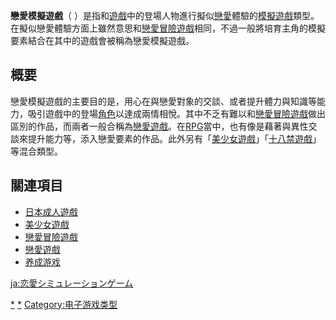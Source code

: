 {{unreferenced|time=2014-11-17T06:31:21+00:00}}
{{noteTA
|1=zh-hans:心跳回憶;zh-hk:心跳回憶;zh-tw:純愛手札;
}}
{{VG Simulation}}
'''戀愛模擬遊戲'''（{{lang-ja|恋愛シミュレーションゲーム}} {{lang-en|Dating sims}} {{lang-en|Relationship simulation role-playing games }}）是指和[[電子遊戲|遊戲]]中的登場人物進行擬似[[戀愛|戀愛]]體驗的[[模擬遊戲|模擬遊戲]]類型。在擬似戀愛體驗方面上雖然意思和[[戀愛冒險遊戲|戀愛冒險遊戲]]相同，不過一般將培育主角的模擬要素結合在其中的遊戲會被稱為戀愛模擬遊戲。

== 概要 ==
戀愛模擬遊戲的主要目的是，用心在與戀愛對象的交談、或者提升體力與知識等能力，吸引遊戲中的登場[[角色|角色]]以達成兩情相悅。其中不乏有難以和[[戀愛冒險遊戲|戀愛冒險遊戲]]做出區別的作品，而兩者一般合稱為[[戀愛遊戲|戀愛遊戲]]。在[[電子角色扮演遊戲|RPG]]當中，也有像是藉著與異性交談來提升能力等，添入戀愛要素的作品。此外另有「[[美少女遊戲|美少女遊戲]]」「[[十八禁遊戲|十八禁遊戲]]」等混合類型。

== 關連項目 ==
* [[日本成人遊戲|日本成人遊戲]]
* [[美少女遊戲|美少女遊戲]]
* [[戀愛冒險遊戲|戀愛冒險遊戲]]
* [[戀愛遊戲|戀愛遊戲]]
* [[养成游戏|养成游戏]]

{{電子遊戲類型}}

[[Category:模擬遊戲|*]]
[[Category:戀愛模擬遊戲|*]]
[[Category:电子游戏类型|Category:电子游戏类型]]

[[ja:恋愛シミュレーションゲーム|ja:恋愛シミュレーションゲーム]]